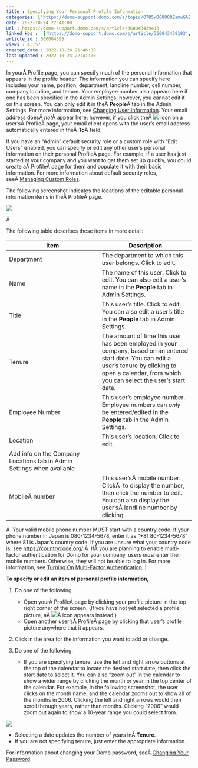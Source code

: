 ```yaml
---
title : Specifying Your Personal Profile Information
categories: ['https://domo-support.domo.com/s/topic/0TO5w000000ZamwGAC']
date: 2022-10-24 22:41:00
url : https://domo-support.domo.com/s/article/360043439413
linked_kbs :  ['https://domo-support.domo.com/s/article/360043439193', 'https://domo-support.domo.com/s/article/360042925494', 'https://domo-support.domo.com/s/knowledge-base', 'https://domo-support.domo.com/s/article/360043429913', 'https://domo-support.domo.com/s/article/360043439413', 'https://domo-support.domo.com/s/article/360043429953', 'https://domo-support.domo.com/s/article/360043438973', 'https://domo-support.domo.com/s/article/360043438933', 'https://domo-support.domo.com/s/article/360043429933', 'https://domo-support.domo.com/s/article/360043429693', 'https://domo-support.domo.com/s/topic/0TO5w000000ZamwGAC', 'https://domo-support.domo.com/s/article/360043427513']
article_id : 000004395
views : 4,157
created_date : 2022-10-24 21:46:00
last updated : 2022-10-24 22:41:00
---
```




In yourÂ Profile page, you can specify much of the personal information that appears in the profile header. The information you can specify here includes your name, position, department, landline number, cell number, company location, and tenure. Your employee number also appears here if one has been specified in the Admin Settings; however, you cannot edit it on this screen. You can only edit it in theÂ **People**Â tab in the Admin Settings. For more information, see [Changing User Information](..\changing_user_information\index.html "Changing User Information"). Your email address doesÂ *not*Â appear here; however, if you click theÂ ![](0.png) icon on a user'sÂ ProfileÂ page, your email client opens with the user's email address automatically entered in theÂ **To**Â field.


If you have an "Admin" default security role or a custom role with "Edit Users" enabled, you can specify or edit any other user's personal information on their personal ProfileÂ page. For example, if a user has just started at your company and you want to get them set up quickly, you could create aÂ ProfileÂ page for them and populate it with their basic information. For more information about default security roles, seeÂ [Managing Custom Roles](..\managing_custom_roles\index.html "Security Role Reference").


The following screenshot indicates the locations of the editable personal information items in theÂ ProfileÂ page.


![](1.png)


Â 


The following table describes these items in more detail:




| Item | Description |
| --- | --- |
| Department | The department to which this user belongs. Click to edit. |
| Name | The name of this user. Click to edit. You can also edit a user's name in the **People** tab in Admin Settings. |
| Title | This user's title. Click to edit. You can also edit a user's title in the **People** tab in Admin Settings. |
| Tenure | The amount of time this user has been employed in your company, based on an entered start date. You can edit a user's tenure by clicking to open a calendar, from which you can select the user's start date. |
| Employee Number | This user's employee number. Employee numbers can *only* be entered/edited in the **People** tab in the Admin Settings. |
| Location | This user's location. Click to edit.
Add info on the Company Locations tab in Admin Settings when available |
| MobileÂ number | This user'sÂ mobile number. ClickÂ  to display the number, then click the number to edit. You can also display the user'sÂ landline number by clicking .
Â 
Your valid mobile phone number MUST start with a country code. If your phone number in Japan is 080-1234-5678, enter it as "+81 80-1234-5678" where 81 is Japan's country code. If you are unsure what your country code is, see <https://countrycode.org/>
Â 
IfÂ you are planning to enable multi-factor authentication for Domo for your company, users *must* enter their mobile numbers. Otherwise, they will not be able to log in. For more information, see [Turning On Multi-Factor Authentication](..\turning_on_multifactor_authentication\index.html "Turning On Multi-Factor Authentication"). |


**To specify or edit an item of personal profile information,**


1. Do one of the following:



	* Open yourÂ ProfileÂ page by clicking your profile picture in the top right corner of the screen. (If you have not yet selected a profile picture, aÂ ![](4.png)Â icon appears instead.)
	* Open another user'sÂ ProfileÂ page by clicking that user's profile picture anywhere that it appears.
2. Click in the area for the information you want to add or change.
3. Do one of the following:



	* If you are specifying tenure, use the left and right arrow buttons at the top of the calendar to locate the desired start date, then click the start date to select it. You can also "zoom out" in the calendar to show a wider range by clicking the month or year in the top center of the calendar. For example, in the following screenshot, the user clicks on the month name, and the calendar zooms out to show all of the months in 2006. Clicking the left and right arrows would then scroll through years, rather than months. Clicking "2006" would zoom out again to show a 10-year range you could select from.


![](5.png)



* Selecting a date updates the number of years inÂ **Tenure**.
* If you are not specifying tenure, just enter the appropriate information.


For information about changing your Domo password, seeÂ [Changing Your Password](..\changing_your_password\index.html "Changing a Forgotten or Expired Password").